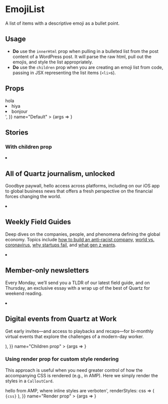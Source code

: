 
<Meta title="EmojiList" component={EmojiList} />

# EmojiList

A list of items with a descriptive emoji as a bullet point.

## Usage

- **Do** use the `innerHtml` prop when pulling in a bulleted list from the post content of a WordPress post. It will parse the raw html, pull out the emojis, and style the list appropriately.
- **Do** use the `children` prop when you are creating an emoji list from code, passing in JSX representing the list items (`<li>`s).

## Props

<Canvas>
	<Story
		args={{
			bullets: [ '😊', '😜', '😻' ],
			id: 'emoji-list',
			innerHtml: '<li>hola</li><li>hiya</li><li>bonjour</li>',
		}}
		name="Default"
	>
		{args => <EmojiList {...args} />}
	</Story>
</Canvas>

<ArgsTable story="Default" />

## Stories

### With children prop

<Canvas>
	<Story
		args={{
			bullets: [
				'🔐',
				'📚',
				'📬',
				'👨‍💻',
			],
			children: (
				<>
					<li>
						<h2>All of Quartz journalism, unlocked</h2>
						<p>Goodbye paywall, hello access across platforms, including on our iOS app to global business news that offers a fresh perspective on the financial forces changing the world.</p>
					</li>
					<li>
						<h2>Weekly Field Guides</h2>
						<p>Deep dives on the companies, people, and phenomena defining the global economy. Topics include <a href="/guide/antiracist-company/">how to build an anti-racist company</a>, <a href="/guide/world-vs-coronavirus/">world vs. coronavirus</a>, <a href="/guide/startups-fail/">why startups fail</a>, and <a href="/guide/gen-z/">what gen z wants</a>.</p>
					</li>
					<li>
						<h2>Member-only newsletters</h2>
						<p>Every Monday, we’ll send you a TLDR of our latest field guide, and on Thursday, an exclusive essay with a wrap up of the best of Quartz for weekend reading.</p>
					</li>
					<li>
						<h2>Digital events from Quartz at Work</h2>
						<p>Get early invites—and access to playbacks and recaps—for bi-monthly virtual events that explore the challenges of a modern-day worker.</p>
					</li>
				</>
			),
		}}
		name="Children prop"
	>
		{args => <EmojiList {...args} />}
	</Story>
</Canvas>

### Using render prop for custom style rendering

This approach is useful when you need greater control of how the accompanying
CSS is rendered (e.g., in AMP). Here we simply render the styles in a
`CalloutCard`.

<Canvas>
	<Story
		args={{
			bullets: [ '🚫' ],
			id: 'render-prop',
			innerHtml: '<li>hello from AMP, where inline styles are verboten</li>',
			renderStyles: css => (
				<CalloutCard><code>{css}</code></CalloutCard>
			),
		}}
		name="Render prop"
	>
		{args => <EmojiList {...args} />}
	</Story>
</Canvas>

